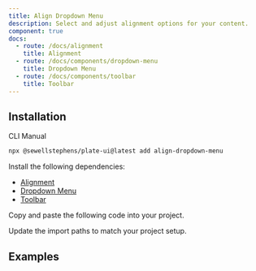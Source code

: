 ```yaml
---
title: Align Dropdown Menu
description: Select and adjust alignment options for your content.
component: true
docs:
  - route: /docs/alignment
    title: Alignment
  - route: /docs/components/dropdown-menu
    title: Dropdown Menu
  - route: /docs/components/toolbar
    title: Toolbar
---
```


## Installation

<Tabs defaultValue="cli">

<TabsList>
  <TabsTrigger value="cli">CLI</TabsTrigger>
  <TabsTrigger value="manual">Manual</TabsTrigger>
</TabsList>

<TabsContent value="cli">

```bash
npx @sewellstephens/plate-ui@latest add align-dropdown-menu
```

</TabsContent>

<TabsContent value="manual">

<Steps>

<Step>

Install the following dependencies:

- [Alignment](/docs/alignment)
- [Dropdown Menu](/docs/components/dropdown-menu)
- [Toolbar](/docs/components/toolbar)

</Step>

<Step>

Copy and paste the following code into your project.

</Step>

<ComponentSource name="align-dropdown-menu" />

<Step>

Update the import paths to match your project setup.

</Step>

</Steps>

</TabsContent>

</Tabs>

## Examples

<ComponentPreview name="playground-demo" id="align" />

<ComponentSource src="../../templates/plate-playground-template/src/components/plate-ui/fixed-toolbar-buttons.tsx" />
